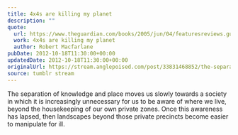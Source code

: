 ```yaml
---
title: 4x4s are killing my planet
description: ""
quote:
  url: https://www.theguardian.com/books/2005/jun/04/featuresreviews.guardianreview32
  work: 4x4s are killing my planet
  author: Robert Macfarlane
pubDate: 2012-10-18T11:30:00+00:00
updatedDate: 2012-10-18T11:30:00+00:00
originalUrl: https://stream.anglepoised.com/post/33831468852/the-separation-of-knowledge-and-place-moves-us
source: tumblr stream
---
```


The separation of knowledge and place moves us slowly towards a society in which it is increasingly unnecessary for us to be aware of where we live, beyond the housekeeping of our own private zones. Once this awareness has lapsed, then landscapes beyond those private precincts become easier to manipulate for ill.
